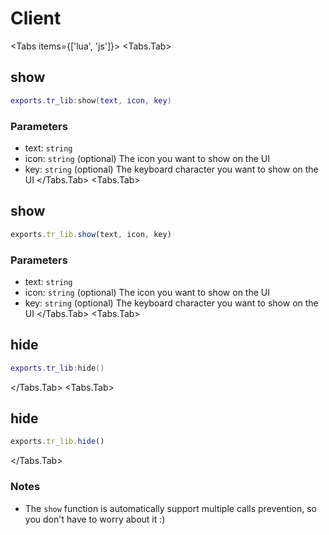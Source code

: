 # Client

<Tabs items={['lua', 'js']}>
<Tabs.Tab>
## show
```lua
exports.tr_lib:show(text, icon, key)
```
### Parameters
* text: `string`
* icon: `string` (optional) The icon you want to show on the UI
* key: `string` (optional) The keyboard character you want to show on the UI
</Tabs.Tab>
<Tabs.Tab>
## show
```js
exports.tr_lib.show(text, icon, key)
```
### Parameters
* text: `string`
* icon: `string` (optional) The icon you want to show on the UI
* key: `string` (optional) The keyboard character you want to show on the UI
</Tabs.Tab>
<Tabs.Tab>
## hide
```lua
exports.tr_lib:hide()
```
</Tabs.Tab>
<Tabs.Tab>
## hide
```js
exports.tr_lib.hide()
```
</Tabs.Tab>
</Tabs>

### Notes
* The `show` function is automatically support multiple calls prevention, so you don't have to worry about it :)